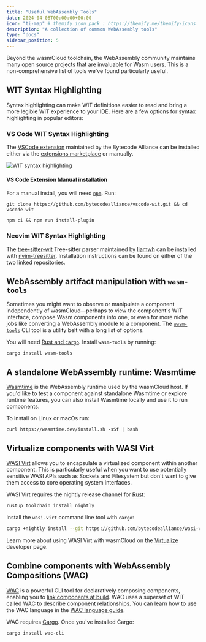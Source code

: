 ```yaml
---
title: "Useful WebAssembly Tools"
date: 2024-04-08T00:00:00+00:00
icon: "ti-map" # themify icon pack : https://themify.me/themify-icons
description: "A collection of common WebAssembly tools"
type: "docs"
sidebar_position: 5
---
```


Beyond the wasmCloud toolchain, the WebAssembly community maintains many open source projects that are invaluable for Wasm users. This is a non-comprehensive list of tools we've found particularly useful.

## WIT Syntax Highlighting

Syntax highlighting can make WIT definitions easier to read and bring a more legible WIT experience to your IDE. Here are a few options for syntax highlighting in popular editors:

### VS Code WIT Syntax Highlighting

The [VSCode extension](https://github.com/bytecodealliance/vscode-wit/) maintained by the Bytecode Alliance can be installed either via the [extensions marketplace](https://marketplace.visualstudio.com/items?itemName=BytecodeAlliance.wit-idl) or manually.

![WIT syntax highlighting](../../images/wit-syntax.png)

#### VS Code Extension Manual installation

For a manual install, you will need [`npm`](https://www.npmjs.com/). Run:

```shell
git clone https://github.com/bytecodealliance/vscode-wit.git && cd vscode-wit
```

```shell
npm ci && npm run install-plugin
```

### Neovim WIT Syntax Highlighting

The [tree-sitter-wit](https://github.com/liamwh/tree-sitter-wit/) Tree-sitter parser maintained by [liamwh](https://github.com/liamwh) can be installed with [nvim-treesitter](https://github.com/nvim-treesitter/nvim-treesitter). Installation instructions can be found on either of the two linked repositories.

## WebAssembly artifact manipulation with `wasm-tools`

Sometimes you might want to observe or manipulate a component independently of wasmCloud&mdash;perhaps to view the component's WIT interface, compose Wasm components into one, or even for more niche jobs like converting a WebAssembly module to a component. The [`wasm-tools`](https://github.com/bytecodealliance/wasm-tools) CLI tool is a utility belt with a long list of options.

You will need [Rust and `cargo`](https://doc.rust-lang.org/cargo/getting-started/installation.html). Install `wasm-tools` by running:

```shell
cargo install wasm-tools
```

## A standalone WebAssembly runtime: Wasmtime

[Wasmtime](https://github.com/bytecodealliance/wasmtime) is the WebAssembly runtime used by the wasmCloud host. If you'd like to test a component against standalone Wasmtime or explore runtime features, you can also install Wasmtime locally and use it to run components.

To install on Linux or macOs run:

```shell
curl https://wasmtime.dev/install.sh -sSf | bash
```

## Virtualize components with WASI Virt

[WASI Virt](https://github.com/bytecodealliance/wasi-virt) allows you to encapsulate a virtualized component within another component. This is particularly useful when you want to use potentially sensitive WASI APIs such as Sockets and Filesystem but don't want to give them access to core operating system interfaces.

WASI Virt requires the nightly release channel for [Rust](https://www.rust-lang.org/tools/install):

```bash
rustup toolchain install nightly
```

Install the `wasi-virt` command line tool with `cargo`:

```bash
cargo +nightly install --git https://github.com/bytecodealliance/wasi-virt
```
Learn more about using WASI Virt with wasmCloud on the [Virtualize](/docs/developer/components/virtualize) developer page.

## Combine components with WebAssembly Compositions (WAC)

[WAC](https://github.com/bytecodealliance/wac) is a powerful CLI tool for declaratively composing components, enabling you to [link components at build](/docs/concepts/linking-components/linking-at-build). WAC uses a superset of WIT called WAC to describe component relationships. You can learn how to use the WAC language in the [WAC language guide](https://github.com/bytecodealliance/wac/blob/main/LANGUAGE.md). 

WAC requires [Cargo](https://doc.rust-lang.org/cargo/getting-started/installation.html). Once you've installed Cargo:

```shell
cargo install wac-cli
```
